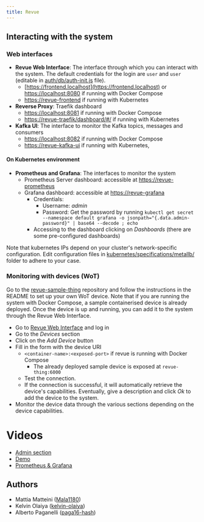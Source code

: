 ```yaml
---
title: Revue
---
```


## Interacting with the system

### Web interfaces

- **Revue Web Interface**: The interface through which you can interact with the
  system. The default credentials for the login are `user` and `user` (editable
  in [auth/db/auth-init.js](auth/db/auth-init.js)
  file).
    - [https://frontend.localhost](https://frontend.localhost) or [https://localhost:8080](https://localhost:8080) if
      running with Docker Compose
    - [https://revue-frontend](https://revue-frontend) if running with Kubernetes
- **Reverse Proxy**: Traefik dashboard
    - [https://localhost:8081](https://localhost:8081) if running with Docker Compose
    - [https://revue-traefik/dashboard/#/](https://revue-traefik/dashboard/#/) if running with Kubernetes
- **Kafka UI**: The interface to monitor the Kafka topics, messages and
  consumers
    - [https://localhost:8082](https://localhost:8082) if running with Docker Compose
    - [https://revue-kafka-ui](https://revue-kafka-ui) if running with Kubernetes,

#### On Kubernetes environment

- **Prometheus and Grafana**: The interfaces to monitor the system
    - Prometheus Server dashboard: accessible at [https://revue-prometheus](https://192.168.5.206:9090)
    - Grafana dashboard: accessible at [https://revue-grafana](https://revue-grafana)
        - Credentials:
            - Username: _admin_
            - Password: Get the password by
              running `kubectl get secret --namespace default grafana -o jsonpath="{.data.admin-password}" | base64 --decode ; echo`
        - Accessing to the dashboard clicking on _Dashboards_ (there are some pre-configured dashboards)

Note that kubernetes IPs depend on your cluster's network-specific configuration.
Edit configuration files in [kubernetes/specifications/metallb/](kubernetes/specifications/metallb/) folder
to adhere to your case.
### Monitoring with devices (WoT)

Go to the [revue-sample-thing](https://github.com/revue-org/revue-sample-thing) repository and follow the instructions
in the README to set up your own WoT device.
Note that if you are running the system with Docker Compose, a sample containerised device is already deployed.
Once the device is up and running, you can add it to the system through the Revue Web Interface.

- Go to [Revue Web Interface](#web-interfaces) and log in
- Go to the _Devices_ section
- Click on the _Add Device_ button
- Fill in the form with the device URI
    - `<container-name>:<exposed-port>` if revue is running with Docker Compose
        - The already deployed sample device is exposed at `revue-thing:6000`
    - Test the connection.
    - If the connection is successful, it will automatically retrieve the device's capabilities.
      Eventually, give a description and click _Ok_ to add the device to the system.
- Monitor the device data through the various sections depending on the device capabilities.

# Videos

- [Admin section](https://drive.google.com/file/d/1ShF8LTKKHmPBhOYIZlXwhwVAcFYBwshR/view?usp=drive_link)
- [Demo](https://drive.google.com/file/d/1L57DSljybMTp1Jry4c3XNgfSZjdSxvl8/view?usp=drive_link)
- [Prometheus & Grafana](https://drive.google.com/file/d/1V0MAL25WxUhD4fEXlBPjgdFFGlZHtoFG/view?usp=drive_link)

## Authors

- Mattia Matteini ([Mala1180](https://github.com/Mala1180))
- Kelvin Olaiya ([kelvin-olaiya](https://github.com/kelvin-olaiya))
- Alberto Paganelli ([paga16-hash](https://github.com/paga16-hash))